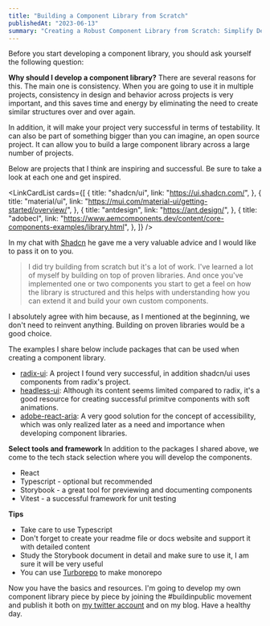 ```yaml
---
title: "Building a Component Library from Scratch"
publishedAt: "2023-06-13"
summary: "Creating a Robust Component Library from Scratch: Simplify Development and Boost Productivity"
---
```


Before you start developing a component library, you should ask yourself the following question:

**Why should I develop a component library?**
There are several reasons for this. The main one is consistency. When you are going to use it in multiple projects, consistency in design and behavior across projects is very important, and this saves time and energy by eliminating the need to create similar structures over and over again.

In addition, it will make your project very successful in terms of testability. It can also be part of something bigger than you can imagine, an open source project. It can allow you to build a large component library across a large number of projects.

Below are projects that I think are inspiring and successful. Be sure to take a look at each one and get inspired.

<LinkCardList
  cards={[
    {
      title: "shadcn/ui",
      link: "https://ui.shadcn.com/",
    },
    {
      title: "material/ui",
      link: "https://mui.com/material-ui/getting-started/overview/",
    },
    {
      title: "antdesign",
      link: "https://ant.design/",
    },
    {
      title: "adobecl",
      link: "https://www.aemcomponents.dev/content/core-components-examples/library.html",
    },
  ]}
/>

In my chat with [Shadcn](https://twitter.com/shadcn) he gave me a very valuable advice and I would like to pass it on to you.

> I did try building from scratch but it's a lot of work. I've learned a lot of myself by building on top of proven libraries. And once you've implemented one or two components you start to get a feel on how the library is structured and this helps with understanding how you can extend it and build your own custom components.

I absolutely agree with him because, as I mentioned at the beginning, we don't need to reinvent anything. Building on proven libraries would be a good choice.

The examples I share below include packages that can be used when creating a component library.

- [radix-ui](https://www.radix-ui.com/docs/primitives/overview/getting-started): A project I found very successful, in addition shadcn/ui uses components from radix's project.
- [headless-ui](https://headlessui.com/): Although its content seems limited compared to radix, it's a good resource for creating successful primitve components with soft animations.
- [adobe-react-aria](https://react-spectrum.adobe.com/react-aria/index.html): A very good solution for the concept of accessibility, which was only realized later as a need and importance when developing component libraries.

**Select tools and framework**
In addition to the packages I shared above, we come to the tech stack selection where you will develop the components.

- React
- Typescript - optional but recommended
- Storybook - a great tool for previewing and documenting components
- Vitest - a successful framework for unit testing

**Tips**

- Take care to use Typescript
- Don't forget to create your readme file or docs website and support it with detailed content
- Study the Storybook document in detail and make sure to use it, I am sure it will be very useful
- You can use [Turborepo](https://turbo.build/?ref=onurhan.dev) to make monorepo

Now you have the basics and resources. I'm going to develop my own component library piece by piece by joining the #buildinpublic movement and publish it both on [my twitter account](https://twitter.com/onurhan1337) and on my blog. Have a healthy day.
